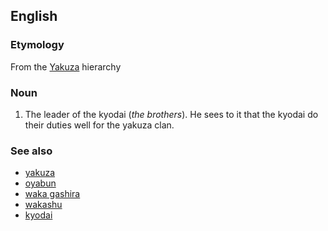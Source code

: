 ==English==

===Etymology===
From the {{etyl|ja}} [[Yakuza]] hierarchy

===Noun===
{{en-noun|head=[[shatei]] gashira|pl=shatei gashira}}

# The leader of the kyodai (''the brothers''). He sees to it that the kyodai do their duties well for the yakuza clan.

===See also===
* [[yakuza]]
* [[oyabun]]
* [[waka gashira]]
* [[wakashu]]
* [[kyodai]]